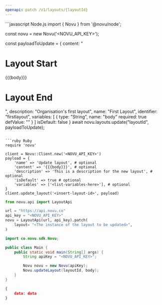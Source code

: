 ```yaml
---
openapi: patch /v1/layouts/{layoutId}
---
```


<RequestExample>
```javascript Node.js
import { Novu } from '@novu/node';

const novu = new Novu('<NOVU_API_KEY>');

const payloadToUpdate = {
  content: "<h1>Layout Start</h1>{{{body}}}<h1>Layout End</h1>",
  description: "Organisation's first layout",
  name: "First Layout",
  identifier: "firstlayout",
  variables: [
    {
      type: "String",
      name: "body"
      required: true
      defValue: ""
    }
  ]
  isDefault: false
}
await novu.layouts.update("layoutId", payloadToUpdate);
```

```ruby Ruby
require 'novu'

client = Novu::Client.new('<NOVU_API_KEY>')
payload = {
    'name' => 'Update layout', # optional
    'content' => '{{{body}}}', # optional
    'description' => 'This is a description for the new layout', # optional
    'isDefault' => true # optional
    'variables' => ['<list-variables-here>'], # optional
}
client.update_layout('<insert-layout-id>', payload)
```

```python Python
from novu.api import LayoutApi

url = "https://api.novu.co"
api_key = "<NOVU_API_KEY>"
novu = LayoutApi(url, api_key).patch(
    layout= "<The instance of the layout to be updated>",
)
```

```java Java
import co.novu.sdk.Novu;

public class Main {
    public static void main(String[] args) {
        String apiKey = "<NOVU_API_KEY>";

        Novu novu = new Novu(apiKey);
        Novu.updateLayout(layoutId, body);
    }
}
```

</RequestExample>

<ResponseExample>

```json Response
{
    data: data
}
```

</ResponseExample>